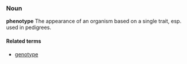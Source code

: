 ===Noun===
'''phenotype'''
The appearance of an organism based on a single trait, esp. used in pedigrees.

====Related terms====
*[[genotype]]